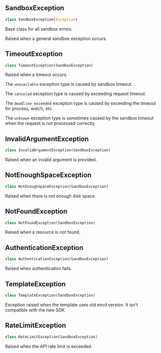 


## SandboxException

```python
class SandboxException(Exception)
```

Base class for all sandbox errors.

Raised when a general sandbox exception occurs.


## TimeoutException

```python
class TimeoutException(SandboxException)
```

Raised when a timeout occurs.

The `unavailable` exception type is caused by sandbox timeout.

The `canceled` exception type is caused by exceeding request timeout.

The `deadline_exceeded` exception type is caused by exceeding the timeout for process, watch, etc.

The `unknown` exception type is sometimes caused by the sandbox timeout when the request is not processed correctly.


## InvalidArgumentException

```python
class InvalidArgumentException(SandboxException)
```

Raised when an invalid argument is provided.


## NotEnoughSpaceException

```python
class NotEnoughSpaceException(SandboxException)
```

Raised when there is not enough disk space.


## NotFoundException

```python
class NotFoundException(SandboxException)
```

Raised when a resource is not found.


## AuthenticationException

```python
class AuthenticationException(SandboxException)
```

Raised when authentication fails.


## TemplateException

```python
class TemplateException(SandboxException)
```

Exception raised when the template uses old envd version. It isn't compatible with the new SDK.


## RateLimitException

```python
class RateLimitException(SandboxException)
```

Raised when the API rate limit is exceeded.

